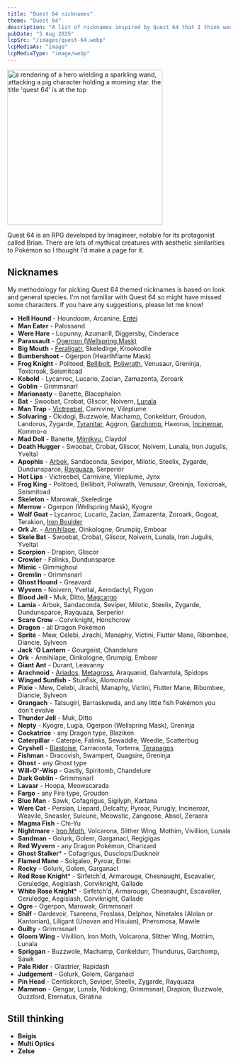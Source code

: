 ```yaml
---
title: "Quest 64 nicknames"
theme: "Quest 64"
description: "A list of nicknames inspired by Quest 64 that I think would work well with Pokémon."
pubDate: "5 Aug 2025"
lcpSrc: "/images/quest-64.webp"
lcpMediaAs: "image"
lcpMediaType: "image/webp"
---
```


<div class="img-center">
	<img src={frontmatter.lcpSrc} alt="a rendering of a hero wielding a sparkling wand, attacking a pig character holding a morning star. the title 'quest 64' is at the top" width="350" height="350" />
</div>

Quest 64 is an RPG developed by Imagineer, notable for its protagonist called Brian. There are lots of mythical creatures with aesthetic similarities to Pokémon so I thought I'd make a page for it.

## Nicknames

My methodology for picking Quest 64 themed nicknames is based on look and general species. I'm not familiar with Quest 64 so might have missed some characters. If you have any suggestions, please let me know!

* **Hell Hound** - Houndoom, Arcanine, [Entei](/nicknames/entei/)
* **Man Eater** - Palossand
* **Were Hare** - Lopunny, Azumarill, Diggersby, Cinderace
* **Parassault** - [Ogerpon (Wellspring Mask)](/nicknames/ogerpon/)
* **Big Mouth** - [Feraligatr](/nicknames/feraligatr/), Skeledirge, Krookodile
* **Bumbershoot** - Ogerpon (Hearthflame Mask)
* **Frog Knight** - Politoed, [Bellibolt](/nicknames/bellibolt/), [Poliwrath](/nicknames/poliwrath/), Venusaur, Greninja, Toxicroak, Seismitoad
* **Kobold** - Lycanroc, Lucario, Zacian, Zamazenta, Zoroark
* **Goblin** - Grimmsnarl
* **Marionasty** - Banette, Blacephalon
* **Bat** - Swoobat, Crobat, Gliscor, Noivern, [Lunala](/nicknames/lunala/)
* **Man Trap** - [Victreebel](/nicknames/victreebel/), Carnivine, Vileplume
* **Solvaring** - Okidogi, Buzzwole, Machamp, Conkeldurr, Groudon, Landorus, Zygarde, [Tyranitar](/nicknames/tyranitar/), Aggron, [Garchomp](/nicknames/garchomp/), Haxorus, [Incineroar](/nicknames/incineroar/), Kommo-o
* **Mad Doll** - Banette, [Mimikyu](/nicknames/mimikyu/), Claydol
* **Death Hugger** - Swoobat, Crobat, Gliscor, Noivern, Lunala, Iron Jugulis, Yveltal
* **Apophis** - [Arbok](/nicknames/arbok/), Sandaconda, Seviper, Milotic, Steelix, Zygarde, Dundunsparce, [Rayquaza](/nicknames/rayquaza/), Serperior
* **Hot Lips** - Victreebel, Carnivine, Vileplume, Jynx
* **Frog King** - Politoed, Bellibolt, Poliwrath, Venusaur, Greninja, Toxicroak, Seismitoad
* **Skeleton** - Marowak, Skeledirge
* **Merrow** - Ogerpon (Wellspring Mask), Kyogre
* **Wolf Goat** - Lycanroc, Lucario, Zacian, Zamazenta, Zoroark, Gogoat, Terakion, [Iron Boulder](/nicknames/iron-boulder/)
* **Ork Jr.** - [Annihilape](/nicknames/annihilape/), Oinkologne, Grumpig, Emboar
* **Skele Bat** - Swoobat, Crobat, Gliscor, Noivern, Lunala, Iron Jugulis, Yveltal
* **Scorpion** - Drapion, Gliscor
* **Crowler** - Falinks, Dundunsparce
* **Mimic** - Gimmighoul
* **Gremlin** - Grimmsnarl
* **Ghost Hound** - Greavard
* **Wyvern** - Noivern, Yveltal, Aerodactyl, Flygon
* **Blood Jell** - Muk, Ditto, [Magcargo](/nicknames/magcargo/)
* **Lamia** - Arbok, Sandaconda, Seviper, Milotic, Steelix, Zygarde, Dundunsparce, Rayquaza, Serperior
* **Scare Crow** - Corviknight, Honchcrow
* **Dragon** - all Dragon Pokémon
* **Sprite** - Mew, Celebi, Jirachi, Manaphy, Victini, Flutter Mane, Ribombee, Diancie, Sylveon
* **Jack 'O Lantern** - Gourgeist, Chandelure
* **Ork** - Annihilape, Oinkologne, Grumpig, Emboar
* **Giant Ant** - Durant, Leavanny
* **Arachnoid** - [Ariados](/nicknames/ariados/), [Metagross](/nicknames/metagross/), Araquanid, Galvantula, Spidops
* **Winged Sunfish** - Stunfisk, Alomomola
* **Pixie** - Mew, Celebi, Jirachi, Manaphy, Victini, Flutter Mane, Ribombee, Diancie, Sylveon
* **Grangach** - Tatsugiri, Barraskewda, and any little fish Pokémon you don't evolve
* **Thunder Jell** - Muk, Ditto
* **Nepty** - Kyogre, Lugia, Ogerpon (Wellspring Mask), Greninja
* **Cockatrice** - any Dragon type, Blaziken
* **Caterpillar** - Caterpie, Falinks, Sewaddle, Weedle, Scatterbug
* **Cryshell** - [Blastoise](/nicknames/blastoise/), Carracosta, Torterra, [Terapagos](/nicknames/terapagos/)
* **Fishman** - Dracovish, Swampert, Quagsire, Greninja
* **Ghost** - any Ghost type
* **Will-O'-Wisp** - Gastly, Spiritomb, Chandelure
* **Dark Goblin** - Grimmsnarl
* **Lavaar** - Hoopa, Meowscarada
* **Fargo** - any Fire type, Groudon
* **Blue Man** - Sawk, Cofagrigus, Sigilyph, Kartana 
* **Were Cat** - Persian, Liepard, Delcatty, Pyroar, Purugly, Incineroar, Weavile, Sneasler, Suicune, Meowstic, Zangoose, Absol, Zeraora
* **Magma Fish** - Chi-Yu
* **Nightmare** - [Iron Moth](/nicknames/iron-moth/), Volcarona, Slither Wing, Mothim, Vivillion, Lunala
* **Sandman** - Golurk, Golem, Garganacl, Regigigas
* **Red Wyvern** - any Dragon Pokémon, Charizard
* **Ghost Stalker*** - Cofagrigus, Dusclops/Dusknoir
* **Flamed Mane** - Solgaleo, Pyroar, Entei
* **Rocky** - Golurk, Golem, Garganacl 
* **Red Rose Knight*** - Sirfetch'd, Armarouge, Chesnaught, Escavalier, Ceruledge, Aegislash, Corviknight, Gallade
* **White Rose Knight*** - Sirfetch'd, Armarouge, Chesnaught, Escavalier, Ceruledge, Aegislash, Corviknight, Gallade
* **Ogre** - Ogerpon, Marowak, Grimmsnarl
* **Shilf** - Gardevoir, Tsareena, Froslass, Delphox, Ninetales (Alolan or Kantonian), Liligant (Unovan and Hisuian), Pheromosa, Mawile
* **Guilty** - Grimmsnarl
* **Gloom Wing** - Vivillion, Iron Moth, Volcarona, Slither Wing, Mothim, Lunala
* **Spriggan** - Buzzwole, Machamp, Conkeldurr, Thundurus, Garchomp, Sawk
* **Pale Rider** - Glastrier, Rapidash
* **Judgement** - Golurk, Golem, Garganacl
* **Pin Head** - Centiskorch, Seviper, Steelix, Zygarde, Rayquaza
* **Mammon** - Gengar, Lunala, Nidoking, Grimmsnarl, Drapion, Buzzwole, Guzzlord, Eternatus, Giratina

## Still thinking

* **Beigis**
* **Multi Optics**
* **Zelse**